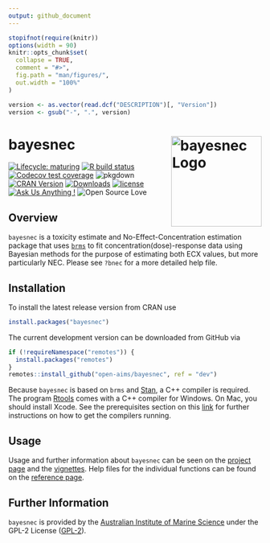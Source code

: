 ```yaml
---
output: github_document
---
```


<!-- README.md is generated from README.Rmd. Please edit that file -->

```r
stopifnot(require(knitr))
options(width = 90)
knitr::opts_chunk$set(
  collapse = TRUE,
  comment = "#>",
  fig.path = "man/figures/",
  out.width = "100%"
)
```

```r
version <- as.vector(read.dcf("DESCRIPTION")[, "Version"])
version <- gsub("-", ".", version)
```

# bayesnec <img src="man/figures/logo.png" width = 180 alt="bayesnec Logo" align="right" />

<!-- badges: start -->
[![Lifecycle: maturing](https://img.shields.io/badge/lifecycle-maturing-blue.svg)](https://lifecycle.r-lib.org/articles/stages.html)
[![R build status](https://github.com/open-AIMS/bayesnec/workflows/R-CMD-check/badge.svg)](https://github.com/open-AIMS/bayesnec/actions)
[![Codecov test coverage](https://codecov.io/gh/open-aims/bayesnec/branch/master/graph/badge.svg)](https://app.codecov.io/gh/open-aims/bayesnec?branch=master)
![pkgdown](https://github.com/open-AIMS/bayesnec/workflows/pkgdown/badge.svg)
[![CRAN Version](https://www.r-pkg.org/badges/version/bayesnec)](https://cran.r-project.org/package=bayesnec)
[![Downloads](https://cranlogs.r-pkg.org/badges/bayesnec?color=brightgreen)](https://CRAN.R-project.org/package=bayesnec)
[![license](https://img.shields.io/badge/license-GPL--2-lightgrey.svg)](https://choosealicense.com/)
[![Ask Us Anything
\!](https://img.shields.io/badge/Ask%20us-anything-1abc9c.svg)](https://github.com/open-AIMS/bayesnec/issues/new)
![Open Source
Love](https://badges.frapsoft.com/os/v2/open-source.svg?v=103)
<!-- badges: end -->

## Overview 

`bayesnec` is a toxicity estimate and No-Effect-Concentration estimation package that uses
[`brms`](https://github.com/paul-buerkner/brms) to fit
concentration(dose)-response data using Bayesian methods for the purpose of
estimating both ECX values, but more particularly NEC. Please see `?bnec` for a
more detailed help file.

## Installation

To install the latest release version from CRAN use

```r
install.packages("bayesnec")
```

The current development version can be downloaded from GitHub via

```r
if (!requireNamespace("remotes")) {
  install.packages("remotes")
}
remotes::install_github("open-aims/bayesnec", ref = "dev")
```

Because `bayesnec` is based on `brms` and [Stan](https://mc-stan.org/), a C++
compiler is required. The program
[Rtools](https://cran.r-project.org/bin/windows/Rtools/) comes with a C++
compiler for Windows. On Mac, you should install Xcode. See the prerequisites
section on this
[link](https://github.com/stan-dev/rstan/wiki/RStan-Getting-Started)
for further instructions on how to get the compilers running.

## Usage

Usage and further information about `bayesnec` can be seen on the [project
page](https://open-aims.github.io/bayesnec/) and the
[vignettes](https://open-aims.github.io/bayesnec/articles/). Help files for the
individual functions can be found on the
[reference page](https://open-aims.github.io/bayesnec/reference/).

## Further Information

`bayesnec` is provided by the
[Australian Institute of Marine Science](https://www.aims.gov.au) under the
GPL-2 License ([GPL-2](https://opensource.org/licenses/GPL-2.0)).
